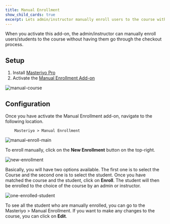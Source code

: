 ```yaml
---
title: Manual Enrollment
show_child_cards: true
excerpt: Lets admin/instructor manually enroll users to the course without having to go through the checkout process.
---
```


When you activate this add-on, the admin/instructor can manually enroll users/students to the course without having them go through the checkout process.

## Setup

1. Install [Masteriyo Pro](https://docs.masteriyo.com/getting-started/installation#installing-masteriyo-lms-pro-version)
2. Activate the [Manual Enrollment Add-on](https://docs.masteriyo.com/premium-addons/activate-masteriyo-premium-addons)

![manual-course](https://github-production-user-asset-6210df.s3.amazonaws.com/75772539/256418891-7c7287d7-eb56-46ab-87af-162ba72bc25e.png?X-Amz-Algorithm=AWS4-HMAC-SHA256&X-Amz-Credential=AKIAIWNJYAX4CSVEH53A%2F20230801%2Fus-east-1%2Fs3%2Faws4_request&X-Amz-Date=20230801T153912Z&X-Amz-Expires=300&X-Amz-Signature=14ae64d27c0fae83cd43c5c4b5cdf4c4474577b48eb0ec2fddd932849c924055&X-Amz-SignedHeaders=host&actor_id=75772539&key_id=0&repo_id=465576726)


## Configuration

Once you have activate the Manual Enrollment add-on, navigate to the following location.

        Masteriyo > Manual Enrollment


![manual-enroll-main](https://github-production-user-asset-6210df.s3.amazonaws.com/75772539/257095309-2555b6ed-3efe-4ffc-9ba3-cfcadcd88e75.png?X-Amz-Algorithm=AWS4-HMAC-SHA256&X-Amz-Credential=AKIAIWNJYAX4CSVEH53A%2F20230801%2Fus-east-1%2Fs3%2Faws4_request&X-Amz-Date=20230801T154007Z&X-Amz-Expires=300&X-Amz-Signature=81a727cc57f11e0528680e273dc6a695967fa93342eb4a1dd9b24b02b0317234&X-Amz-SignedHeaders=host&actor_id=75772539&key_id=0&repo_id=465576726)

To enroll manually, click on the **New Enrollment** button on the top-right.

![new-enrollment](https://github.com/Masteriyo/masteriyo-docs/assets/75772539/29ed0e91-6450-451e-bc44-4c46a2c20fb5)

Basically, you will have two options available. The first one is to select the Course and the second one is to select the student. Once you have matched the course and the student, click on **Enroll**. The student will then be enrolled to the choice of the course by an admin or instructor.

![one-enrolled-student](https://github-production-user-asset-6210df.s3.amazonaws.com/75772539/257096172-f304fdb2-9010-4831-a8c4-e48e4c3ecdc2.png?X-Amz-Algorithm=AWS4-HMAC-SHA256&X-Amz-Credential=AKIAIWNJYAX4CSVEH53A%2F20230801%2Fus-east-1%2Fs3%2Faws4_request&X-Amz-Date=20230801T154113Z&X-Amz-Expires=300&X-Amz-Signature=6a30ae540f00048cf5f79f014b088bce9f417b3f66e7e5af3892a7720c29fef6&X-Amz-SignedHeaders=host&actor_id=75772539&key_id=0&repo_id=465576726)


To see all the student who are manually enrolled, you can go to the Masteriyo > Manual Enrollment. If you want to make any changes to the course, you can click on **Edit**.
